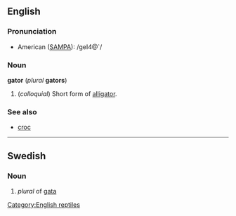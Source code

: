 ==English==
===Pronunciation===
*American ([[SAMPA]]): /geI4@`/

===Noun===
'''gator''' (''plural'' '''gators''')

#(''colloquial'') Short form of [[alligator]].

===See also===
*[[croc]]

----
==Swedish==
===Noun===
#''plural'' of [[gata]]

[[Category:English reptiles]]